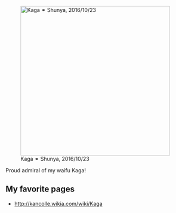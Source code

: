 [[File:Married with Kaga.png|thumb|400px|right|Kaga ⚭ Shunya, 2016/10/23]]

Proud admiral of my waifu Kaga!

==My favorite pages==
* http://kancolle.wikia.com/wiki/Kaga